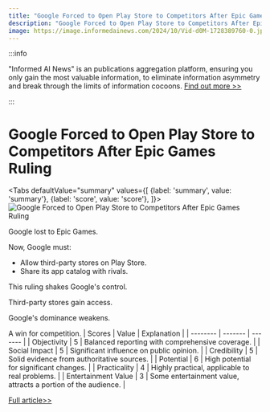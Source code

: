 ```yaml
---
title: "Google Forced to Open Play Store to Competitors After Epic Games Ruling"
description: "Google Forced to Open Play Store to Competitors After Epic Games Ruling"
image: https://image.informedainews.com/2024/10/Vid-d0M-1728389760-0.jpg
---
```



:::info

"Informed AI News" is an publications aggregation platform, ensuring you only gain the most valuable information, to eliminate information asymmetry and break through the limits of information cocoons.  [Find out more >>](/)

:::

# Google Forced to Open Play Store to Competitors After Epic Games Ruling


<Tabs
	defaultValue="summary"
	values={[
	{label: 'summary', value: 'summary'},
	{label: 'score', value: 'score'},
]}>
<TabItem value="summary">
<img
  src="https://image.informedainews.com/2024/10/Vid-d0M-1728389760-0.jpg"
  alt="Google Forced to Open Play Store to Competitors After Epic Games Ruling"
/>



Google lost to Epic Games.

Now, Google must:
- Allow third-party stores on Play Store.
- Share its app catalog with rivals.

This ruling shakes Google's control.

Third-party stores gain access.

Google's dominance weakens.

A win for competition.
</TabItem>
<TabItem value="score">
	| Scores     | Value   | Explanation |
	| -------- | ------- | ------- |
	| Objectivity  | 5    | Balanced reporting with comprehensive coverage.    |
	| Social Impact | 5     | Significant influence on public opinion.    |
	| Credibility    | 5    | Solid evidence from authoritative sources.    |
	| Potential    | 6    | High potential for significant changes.    |
	| Practicality    | 4    | Highly practical, applicable to real problems.    |
	| Entertainment Value    | 3    | Some entertainment value, attracts a portion of the audience.    |
</TabItem>
</Tabs>

[Full article>>](https://www.ign.com/articles/google-will-have-to-open-the-play-store-to-competitors-after-loss-in-epic-games-case)
